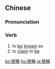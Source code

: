 {{also|号称}}
==Chinese==
{{zh-forms|s=号称}}

===Pronunciation===
{{zh-pron
|m=hàochēng
|cat=v
}}

===Verb===
{{zh-verb}}

# to [[be]] [[known]] as
# to [[claim]] to [[be]]

{{zh-cat|Advanced}}

[[ko:號稱]]
[[hu:號稱]]
[[ja:號稱]]